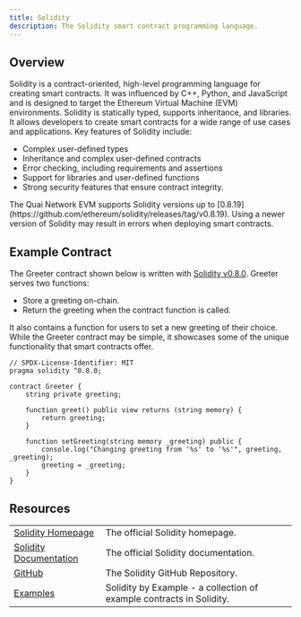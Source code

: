 ```yaml
---
title: Solidity
description: The Solidity smart contract programming language.
---
```


## Overview

Solidity is a contract-oriented, high-level programming language for creating smart contracts. It was influenced by C++, Python, and JavaScript and is designed to target the Ethereum Virtual Machine (EVM) environments. Solidity is statically typed, supports inheritance, and libraries. It allows developers to create smart contracts for a wide range of use cases and applications. Key features of Solidity include:

- Complex user-defined types
- Inheritance and complex user-defined contracts
- Error checking, including requirements and assertions
- Support for libraries and user-defined functions
- Strong security features that ensure contract integrity.

<Warning>
  The Quai Network EVM supports Solidity versions up to
  [0.8.19](https://github.com/ethereum/solidity/releases/tag/v0.8.19). Using a
  newer version of Solidity may result in errors when deploying smart contracts.
</Warning>

## Example Contract

The Greeter contract shown below is written with [Solidity v0.8.0](https://docs.soliditylang.org/en/v0.8.0/). Greeter serves two functions:

- Store a greeting on-chain.
- Return the greeting when the contract function is called.

It also contains a function for users to set a new greeting of their choice. While the Greeter contract may be simple, it showcases some of the unique functionality that smart contracts offer.

```solidity Greeter.sol
// SPDX-License-Identifier: MIT
pragma solidity ^0.8.0;

contract Greeter {
    string private greeting;

    function greet() public view returns (string memory) {
        return greeting;
    }

    function setGreeting(string memory _greeting) public {
        console.log("Changing greeting from '%s' to '%s'", greeting, _greeting);
        greeting = _greeting;
    }
}
```

## Resources

|                                                                              |                                                                      |
| ---------------------------------------------------------------------------- | -------------------------------------------------------------------- |
| [Solidity Homepage](https://soliditylang.org/)                               | The official Solidity homepage.                                      |
| [Solidity Documentation](https://docs.soliditylang.org/en/v0.8.19/)          | The official Solidity documentation.                                 |
| [GitHub](https://github.com/ethereum/solidity)                               | The Solidity GitHub Repository.                                      |
| [Examples](https://docs.soliditylang.org/en/latest/solidity-by-example.html) | Solidity by Example - a collection of example contracts in Solidity. |
